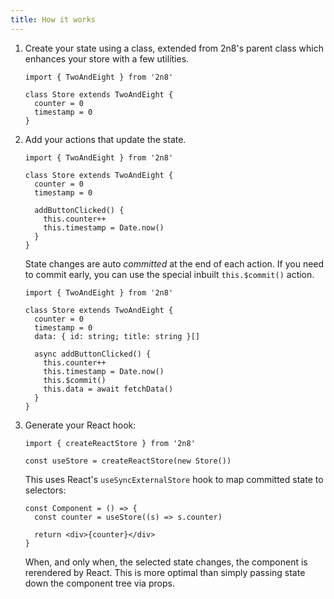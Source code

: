 ```yaml
---
title: How it works
---
```



<Steps>

1. Create your state using a class, extended from 2n8's parent class which
   enhances your store with a few utilities.

   ```tsx
   import { TwoAndEight } from '2n8'

   class Store extends TwoAndEight {
     counter = 0
     timestamp = 0
   }
   ```

2. Add your actions that update the state.

   ```tsx
   import { TwoAndEight } from '2n8'

   class Store extends TwoAndEight {
     counter = 0
     timestamp = 0

     addButtonClicked() {
       this.counter++
       this.timestamp = Date.now()
     }
   }
   ```

   State changes are auto _committed_ at the end of each action. If you need to
   commit early, you can use the special inbuilt `this.$commit()` action.

   ```tsx
   import { TwoAndEight } from '2n8'

   class Store extends TwoAndEight {
     counter = 0
     timestamp = 0
     data: { id: string; title: string }[]

     async addButtonClicked() {
       this.counter++
       this.timestamp = Date.now()
       this.$commit()
       this.data = await fetchData()
     }
   }
   ```

3. Generate your React hook:

   ```tsx
   import { createReactStore } from '2n8'

   const useStore = createReactStore(new Store())
   ```

   This uses React's `useSyncExternalStore` hook to map committed state to
   selectors:

   ```tsx
   const Component = () => {
     const counter = useStore((s) => s.counter)

     return <div>{counter}</div>
   }
   ```

   When, and only when, the selected state changes, the component is rerendered
   by React. This is more optimal than simply passing state down the component
   tree via props.

</Steps>

